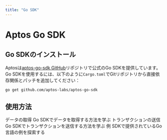 ```yaml
---
title: "Go SDK"
---
```



# Aptos Go SDK

## Go SDKのインストール

Aptosは[aptos-go-sdk GitHub](https://github.com/aptos-labs/aptos-go-sdk)リポジトリで公式のGo SDKを提供しています。Go SDKを使用するには、以下のように`Cargo.toml`でGitリポジトリから直接依存関係とパッチを追加してください：

```bash
go get github.com/aptos-labs/aptos-go-sdk
```

## 使用方法

<Cards>
  <Card href="./go-sdk/fetch-data-via-sdk">
    <Card.Title>データの取得</Card.Title>
    <Card.Description>Go SDKでデータを取得する方法を学ぶ</Card.Description>
  </Card>
  <Card href="./go-sdk/building-transactions">
    <Card.Title>トランザクションの送信</Card.Title>
    <Card.Description>Go SDKでトランザクションを送信する方法を学ぶ</Card.Description>
  </Card>
  <Card href="./go-sdk/go-examples">
    <Card.Title>例</Card.Title>
    <Card.Description>SDKで提供されているGo言語の例を探索する</Card.Description>
  </Card>
</Cards>

